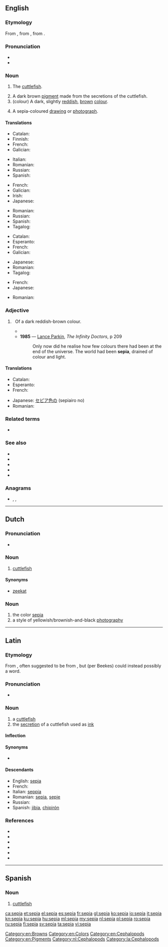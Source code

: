 {{also|Sepia|sépia}}
==English==
{{wikipedia}}

===Etymology===
From {{etyl|la|en}} {{m|la|sepia}}, from {{etyl|grc|en}} {{m|grc|σηπία||cuttlefish}}, from {{m|grc|σήψ||a kind of lizard, also a kind of serpent whose bite was alleged to cause putrefaction}}.

===Pronunciation===
* {{IPA|/ˈsiːpɪə/|lang=en}}
* {{rhymes|iːpiə|lang=en}}

===Noun===
{{en-noun}}

# {{lb|en|archaic}} The [[cuttlefish]].
# A dark brown [[pigment]] made from the secretions of the cuttlefish.
# (colour) A dark, slightly [[red]]dish, [[brown]] [[color|colour]].
#: {{color panel|704214}}
# A sepia-coloured [[drawing]] or [[photograph]].

====Translations====
{{trans-top|cuttlefish}}
* Catalan: {{t+|ca|sèpia|f}}
* Finnish: {{t+|fi|seepia}}
* French: {{t+|fr|seiche|f}}
* Galician: {{t+|gl|sepia|f}}
{{trans-mid}}
* Italian: {{t+|it|seppia|f}}
* Romanian: {{t+|ro|sepie|f}}
* Russian: {{t+|ru|карака́тица|f}}
* Spanish: {{t+|es|sepia|f}}
{{trans-bottom}}

{{trans-top|pigment}}
* French: {{t+|fr|sépia|m}}
* Galician: {{t+|gl|sepia|f}}
* Irish: {{t|ga|dúch cudail|m}}
* Japanese: {{t|ja|セピア|tr=sepia}}
{{trans-mid}}
* Romanian: {{t+|ro|sepia|f}}
* Russian: {{t+|ru|се́пия|f}}
* Spanish: {{t+|es|sepia|f}}
* Tagalog: {{t|tl|sepya}}
{{trans-bottom}}

{{trans-top|colour}}
* Catalan: {{t+|ca|sèpia|m}}
* Esperanto: {{t|eo|sepio}}
* French: {{t+|fr|sépia|m}}
* Galician: {{t+|gl|sepia|m}}
{{trans-mid}}
* Japanese: {{t|ja|セピア色|tr=sepiairo}}
* Romanian: {{t+|ro|sepia|f}}
* Tagalog: {{t|tl|sepya}}
{{trans-bottom}}

{{trans-top|drawing}}
* French: {{t+|fr|sépia|m}}
* Japanese: {{t|ja|セピア画|tr=sepiaga}}
{{trans-mid}}
* Romanian: {{t+|ro|sepia|f}}
{{trans-bottom}}

===Adjective===
{{en-adj}}

# {{lb|en|colour}}&nbsp; Of a dark reddish-brown colour.
#* {{quote-book|year=1963|author={{w|Margery Allingham}}
|title={{w|The China Governess}}
|chapter=3|url=http://openlibrary.org/works/OL2004261W
|passage='''Sepia''' Delft tiles surrounded the fireplace, their crudely drawn Biblical scenes in faded cyclamen blending with the pinkish pine, while above them, instead of a mantelshelf, there was an archway high enough to form a balcony with slender balusters and a tapestry-hung wall behind.}}
#* '''1985''' — [[w:Lance Parkin|Lance Parkin]], ''The Infinity Doctors'', p 209
#*: Only now did he realise how few colours there had been at the end of the universe. The world had been '''sepia''', drained of colour and light.

====Translations====
{{trans-top|colour}}
* Catalan: {{t+|ca|sèpia}}
* Esperanto: {{t|eo|sepia}}
* French: {{t+|fr|sépia}}
{{trans-mid}}
* Japanese: [[セピア色]]の (sepiairo no)
* Romanian: {{t+|ro|sepia}}
{{trans-bottom}}

===Related terms===
* {{l|en|sepiolite}}

===See also===
* {{l|en|black and white}}
* {{l|en|color}}
* {{l|en|cuttlefish}}
* {{l|en|ink sac}}
* {{l|en|Appendix:Colors}}

===Anagrams===
* {{l|en|Aspie}}, {{l|en|aspie}}, {{l|en|paise}}

[[Category:en:Browns]]
[[Category:en:Colors]]
[[Category:en:Cephalopods]]
[[Category:en:Pigments]]

----

==Dutch==
{{wikipedia|lang=nl}}

===Pronunciation===
* {{audio|Nl-sepia.ogg|Audio|lang=nl}}

===Noun===
{{nl-noun|f|g2=m|-|-}}

# [[cuttlefish]]

====Synonyms====
* {{sense|cuttlefish}} [[zeekat]]

===Noun===
{{nl-noun|n|-|-}}

# the color [[sepia#English|sepia]]
# a style of yellowish/brownish-and-black [[photography]]

[[Category:nl:Cephalopods]]

----

==Latin==

===Etymology===
From {{der|la|grc|σηπία|}}, often suggested to be from {{der|la|grc|σήπειν||to make rotten}}, but (per Beekes) could instead possibly a {{etyl|pregrc|la}} word.

===Pronunciation===
* {{la-IPA|sēpia}}

===Noun===
{{la-noun|sēpia|sēpiae|f|first}}

# a [[cuttlefish]]
# the [[secretion]] of a cuttlefish used as [[ink]]

====Inflection====
{{la-decl-1st|sēpi}}

====Synonyms====
* {{sense|cuttlefish}} {{l|la|loligo|lōlīgō}}

====Descendants====
* English: [[#English|sepia]]
* French: {{l|fr|seiche}}
* Italian: [[seppia]]
* Romanian: [[#Romanian|sepia]], [[sepie]]
* Russian: {{l|ru|сепия}}
* Spanish: [[jibia]], [[chipirón]]

===References===
* {{R:L&S}}
* {{R:Elementary Lewis}}
* {{R:du Cange}}
* {{R:Gaffiot}}
* {{R:PersEnc}}
* {{R:Smith's Geography}}

[[Category:la:Cephalopods]]

----

==Spanish==

===Noun===
{{es-noun|f}}

# [[cuttlefish]]

[[ca:sepia]]
[[et:sepia]]
[[el:sepia]]
[[es:sepia]]
[[fr:sepia]]
[[gl:sepia]]
[[ko:sepia]]
[[io:sepia]]
[[it:sepia]]
[[kn:sepia]]
[[ku:sepia]]
[[hu:sepia]]
[[ml:sepia]]
[[my:sepia]]
[[nl:sepia]]
[[pl:sepia]]
[[ro:sepia]]
[[ru:sepia]]
[[fi:sepia]]
[[sv:sepia]]
[[ta:sepia]]
[[vi:sepia]]